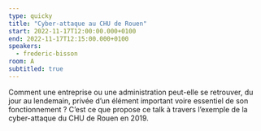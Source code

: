 ```yaml
---
type: quicky
title: "Cyber-attaque au CHU de Rouen"
start: 2022-11-17T12:00:00.000+0100
end: 2022-11-17T12:15:00.000+0100
speakers:
  - frederic-bisson
room: A
subtitled: true
---
```


Comment une entreprise ou une administration peut-elle se retrouver, du jour au
lendemain, privée d’un élément important voire essentiel de son fonctionnement&nbsp;?
C’est ce que propose ce talk à travers l’exemple de la cyber-attaque du CHU de
Rouen en 2019.

